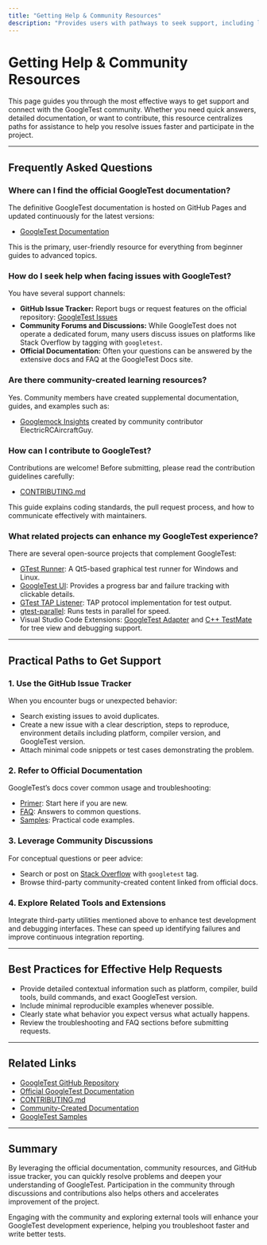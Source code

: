 ```yaml
---
title: "Getting Help & Community Resources"
description: "Provides users with pathways to seek support, including links to community forums, issue trackers, official documentation, contribution guides, and related open-source projects. Points users to active help channels for faster issue resolution."
---
```


# Getting Help & Community Resources

This page guides you through the most effective ways to get support and connect with the GoogleTest community. Whether you need quick answers, detailed documentation, or want to contribute, this resource centralizes paths for assistance to help you resolve issues faster and participate in the project.

---

## Frequently Asked Questions

### Where can I find the official GoogleTest documentation?
The definitive GoogleTest documentation is hosted on GitHub Pages and updated continuously for the latest versions:

- [GoogleTest Documentation](https://google.github.io/googletest/)

This is the primary, user-friendly resource for everything from beginner guides to advanced topics.

### How do I seek help when facing issues with GoogleTest?
You have several support channels:

- **GitHub Issue Tracker:** Report bugs or request features on the official repository: [GoogleTest Issues](https://github.com/google/googletest/issues)
- **Community Forums and Discussions:** While GoogleTest does not operate a dedicated forum, many users discuss issues on platforms like Stack Overflow by tagging with `googletest`.
- **Official Documentation:** Often your questions can be answered by the extensive docs and FAQ at the GoogleTest Docs site.

### Are there community-created learning resources?
Yes. Community members have created supplemental documentation, guides, and examples such as:

- [Googlemock Insights](https://github.com/ElectricRCAircraftGuy/eRCaGuy_dotfiles/blob/master/googletest/insights.md) created by community contributor ElectricRCAircraftGuy.

### How can I contribute to GoogleTest?
Contributions are welcome! Before submitting, please read the contribution guidelines carefully:

- [CONTRIBUTING.md](https://github.com/google/googletest/blob/main/CONTRIBUTING.md)

This guide explains coding standards, the pull request process, and how to communicate effectively with maintainers.

### What related projects can enhance my GoogleTest experience?
There are several open-source projects that complement GoogleTest:

- [GTest Runner](https://github.com/nholthaus/gtest-runner): A Qt5-based graphical test runner for Windows and Linux.
- [GoogleTest UI](https://github.com/ospector/gtest-gbar): Provides a progress bar and failure tracking with clickable details.
- [GTest TAP Listener](https://github.com/kinow/gtest-tap-listener): TAP protocol implementation for test output.
- [gtest-parallel](https://github.com/google/gtest-parallel): Runs tests in parallel for speed.
- Visual Studio Code Extensions: [GoogleTest Adapter](https://marketplace.visualstudio.com/items?itemName=DavidSchuldenfrei.gtest-adapter) and [C++ TestMate](https://github.com/matepek/vscode-catch2-test-adapter) for tree view and debugging support.

---

## Practical Paths to Get Support

### 1. Use the GitHub Issue Tracker

When you encounter bugs or unexpected behavior:

- Search existing issues to avoid duplicates.
- Create a new issue with a clear description, steps to reproduce, environment details including platform, compiler version, and GoogleTest version.
- Attach minimal code snippets or test cases demonstrating the problem.

### 2. Refer to Official Documentation

GoogleTest’s docs cover common usage and troubleshooting:

- [Primer](https://google.github.io/googletest/primer.html): Start here if you are new.
- [FAQ](https://google.github.io/googletest/faq.html): Answers to common questions.
- [Samples](https://google.github.io/googletest/samples.html): Practical code examples.

### 3. Leverage Community Discussions

For conceptual questions or peer advice:

- Search or post on [Stack Overflow](https://stackoverflow.com/questions/tagged/googletest) with `googletest` tag.
- Browse third-party community-created content linked from official docs.

### 4. Explore Related Tools and Extensions

Integrate third-party utilities mentioned above to enhance test development and debugging interfaces. These can speed up identifying failures and improve continuous integration reporting.

---

## Best Practices for Effective Help Requests

- Provide detailed contextual information such as platform, compiler, build tools, build commands, and exact GoogleTest version.
- Include minimal reproducible examples whenever possible.
- Clearly state what behavior you expect versus what actually happens.
- Review the troubleshooting and FAQ sections before submitting requests.

---

## Related Links

- [GoogleTest GitHub Repository](https://github.com/google/googletest)
- [Official GoogleTest Documentation](https://google.github.io/googletest/)
- [CONTRIBUTING.md](https://github.com/google/googletest/blob/main/CONTRIBUTING.md)
- [Community-Created Documentation](https://github.com/google/googletest/blob/main/docs/community_created_documentation.md)
- [GoogleTest Samples](https://github.com/google/googletest/tree/main/googletest/samples)

---

## Summary

By leveraging the official documentation, community resources, and GitHub issue tracker, you can quickly resolve problems and deepen your understanding of GoogleTest. Participation in the community through discussions and contributions also helps others and accelerates improvement of the project.

<Tip>
Engaging with the community and exploring external tools will enhance your GoogleTest development experience, helping you troubleshoot faster and write better tests.
</Tip>
